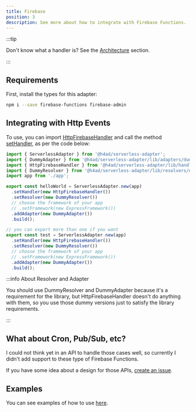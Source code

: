 ```yaml
---
title: Firebase
position: 3
description: See more about how to integrate with Firebase Functions.
---
```


:::tip

Don't know what a handler is? See the [Architecture](../architecture#handler) section.

:::

## Requirements

First, install the types for this adapter:

```bash
npm i --save firebase-functions firebase-admin
```

## Integrating with Http Events

To use, you can import [HttpFirebaseHandler](../../api/Handlers/HttpFirebaseHandler) and call the method [setHandler](../../api/ServerlessAdapter#method-sethandler), as per the code below:

```ts title="index.ts"
import { ServerlessAdapter } from '@h4ad/serverless-adapter';
import { DummyAdapter } from '@h4ad/serverless-adapter/lib/adapters/dummy';
import { HttpFirebaseHandler } from '@h4ad/serverless-adapter/lib/handlers/firebase';
import { DummyResolver } from '@h4ad/serverless-adapter/lib/resolvers/dummy';
import app from './app';

export const helloWorld = ServerlessAdapter.new(app)
  .setHandler(new HttpFirebaseHandler())
  .setResolver(new DummyResolver())
  // choose the framework of your app
  // .setFramework(new ExpressFramework())
  .addAdapter(new DummyAdapter())
  .build();

// you can export more than one if you want
export const test = ServerlessAdapter.new(app)
  .setHandler(new HttpFirebaseHandler())
  .setResolver(new DummyResolver())
  // choose the framework of your app
  // .setFramework(new ExpressFramework())
  .addAdapter(new DummyAdapter())
  .build();
```

:::info About Resolver and Adapter

You should use DummyResolver and DummyAdapter because it's a requirement for the library, but HttpFirebaseHandler doesn't do anything with them,
so you use those dummy versions just to satisfy the library requirements.

:::

## What about Cron, Pub/Sub, etc?

I could not think yet in an API to handle those cases well,
so currently I didn't add support to these type of Firebase Functions.

If you have some idea about a design for those APIs, [create an issue](https://github.com/H4ad/serverless-adapter/issues/new/choose).

## Examples

You can see examples of how to use [here](https://github.com/H4ad/serverless-adapter-examples).

